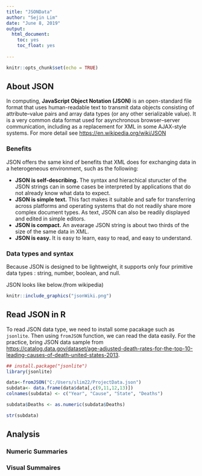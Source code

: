 ---
title: "JSONData"
author: "Sejin Lim"
date: "June 8, 2019"
output:   
  html_document:  
    toc: yes  
    toc_float: yes  
    
---

```{r setup, include=FALSE}
knitr::opts_chunk$set(echo = TRUE)
```

## About JSON


In computing, **JavaScript Object Notation (JSON)** is an open-standard file format that uses human-readable text to transmit data objects consisting of attribute–value pairs and array data types (or any other serializable value). It is a very common data format used for asynchronous browser–server communication, including as a replacement for XML in some AJAX-style systems. For more detail see <https://en.wikipedia.org/wiki/JSON>  


### Benefits  

JSON offers the same kind of benefits that XML does for exchanging data in a heterogeneous environment, such as the following:  
  
  * **JSON is self-describing.** The syntax and hierachical sturucter of the JSON strings can in some cases be interpreted by applications that do not already know what data to expect.  
  * **JSON is simple text.** This fact makes it suitable and safe for transferring across platforms and operating systems that do not readily share more complex document types. As text, JSON can also be readily displayed and edited in simple editors.  
  * **JSON is compact.** An avearage JSON string is about two thirds of the size of the same data in XML.  
  * **JSON is easy.** It is easy to learn, easy to read, and easy to understand.


### Data types and syntax

Because JSON is designed to be lightweight, it supports only four primitive data types : string, number, boolean, and null. 


JSON looks like below.(from wikipedia)  

```{r graphics, out.width="400px", echo=FALSE }
knitr::include_graphics("jsonWiki.png")
```


## Read JSON in R

To read JSON data type, we need to install some pacakage such as `jsonlite`. Then using `fromJSON` function, we can read the data easily. 
For the practice, bring JSON data sample from <https://catalog.data.gov/dataset/age-adjusted-death-rates-for-the-top-10-leading-causes-of-death-united-states-2013>. 


```{r, echo=TRUE, warning=FALSE}
## install.package("jsonlite")
library(jsonlite)

data<-fromJSON("C:/Users/slim22/ProjectData.json")
subdata<- data.frame(data$data[,c(9,11,12,13)])
colnames(subdata) <- c("Year", "Cause", "State", "Deaths") 

subdata$Deaths <- as.numeric(subdata$Deaths)

str(subdata)

```

## Analysis

### Numeric Summaries  

### Visual Summaires

